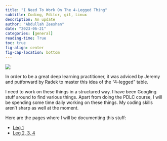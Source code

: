```yaml
---
title: "I Need To Work On The 4-Legged Thing"
subtitle: Coding, Editor, git, Linux
description: An update  
author: "Abdullah Zeeshan"
date: "2023-06-21"
categories: [general]
reading-time: True
toc: true
fig-align: center
fig-cap-location: bottom
---
```


![](four_legged.png)

In order to be a great deep learning practitioner, it was adviced by Jeremy and putforward by Radek to master this idea of the "4-legged" table. 

I need to work on these things in a structured way. I have been Googling stuff around to find various things. Apart from doing the PDLC course, I will be spending some time daily working on these things. My coding skills aren't sharp as well at the moment.

Here are the pages where I will be documenting this stuff:

- [Leg 1](https://zed4zee.github.io/python/) 
- [Leg 2, 3, 4](https://zed4zee.github.io/sc)

